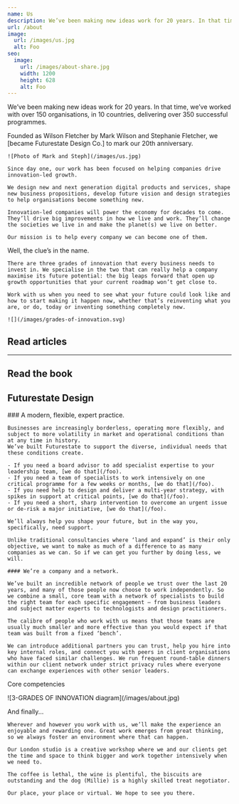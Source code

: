 ```yaml
---
name: Us
description: We’ve been making new ideas work for 20 years. In that time, we’ve worked with over 150 organisations, in 10 countries, delivering over 350 successful programmes.
url: /about
image:
  url: /images/us.jpg
  alt: Foo
seo:
  image:
    url: /images/about-share.jpg
    width: 1200
    height: 628
    alt: Foo
---
```



<Article>
  <Prose>
    <p class="lead">We’ve been making new ideas work for 20 years. In that time, we’ve worked with over 150 organisations, in 10 countries, delivering over 350 successful programmes.</p>
    <p class="h3">Founded as Wilson Fletcher by Mark Wilson and Stephanie Fletcher, we [became Futurestate Design Co.] to mark our 20th anniversary.</p>

    ![Photo of Mark and Steph](/images/us.jpg)

    Since day one, our work has been focused on helping companies drive innovation-led growth.

    We design new and next generation digital products and services, shape new business propositions, develop future vision and design strategies to help organisations become something new.

    Innovation-led companies will power the economy for decades to come. They’ll drive big improvements in how we live and work. They’ll change the societies we live in and make the planet(s) we live on better.

    Our mission is to help every company we can become one of them.

  </Prose>
</Article>

<Section name="Where we focus">
  <Prose>
    <p class="lead">Well, the clue’s in the name.</p>

    There are three grades of innovation that every business needs to invest in. We specialise in the two that can really help a company maximise its future potential: the big leaps forward that open up growth opportunities that your current roadmap won’t get close to.

    Work with us when you need to see what your future could look like and how to start making it happen now, whether that’s reinventing what you are, or do, today or inventing something completely new.

    ![](/images/grades-of-innovation.svg)

  </Prose>

## Read articles

<Teaser
  name="The Futurestate Manifesto"
  description="10 guiding principles behind our work"
  url="/futurestate-manifesto"
  class="mb-8"
/>

<Teaser
  name="Futurestate Design™"
  description="What it is and why we use it"
  url="/futurestate-design"
  class="mb-8"
/>

<Teaser
  name="Business Engines"
  description="How digital services power growth"
  url="/business-engines"
/>

---

## Read the book

## <Teaser>Futurestate Design</Teaser>

</Section>

<Section name="How we work">
  <Prose>
    ### A modern, flexible, expert practice.

    Businesses are increasingly borderless, operating more flexibly, and subject to more volatility in market and operational conditions than at any time in history.
    We’ve built Futurestate to support the diverse, individual needs that these conditions create.

    - If you need a board advisor to add specialist expertise to your leadership team, [we do that](/foo).
    - If you need a team of specialists to work intensively on one critical programme for a few weeks or months, [we do that](/foo).
    - If you need help to design and deliver a multi-year strategy, with spikes in support at critical points, [we do that](/foo).
    - If you need a short, sharp intervention to overcome an urgent issue or de-risk a major initiative, [we do that](/foo).

    We’ll always help you shape your future, but in the way you, specifically, need support.

    Unlike traditional consultancies where ‘land and expand’ is their only objective, we want to make as much of a difference to as many companies as we can. So if we can get you further by doing less, we will.

    #### We’re a company and a network.

    We’ve built an incredible network of people we trust over the last 20 years, and many of those people now choose to work independently. So we combine a small, core team with a network of specialists to build the right team for each specific engagement – from business leaders and subject matter experts to technologists and design practitioners.

    The calibre of people who work with us means that those teams are usually much smaller and more effective than you would expect if that team was built from a fixed ‘bench’.

    We can introduce additional partners you can trust, help you hire into key internal roles, and connect you with peers in client organisations who have faced similar challenges. We run frequent round-table dinners within our client network under strict privacy rules where everyone can exchange experiences with other senior leaders.

  </Prose>
</Section>

<Section name="Tools of our trade">
  <Prose>
    <p class="lead">Core competencies</p>
    <Services name="Some of the key techniques we use in our work:" />
  </Prose>
</Section>

<div class="max-w-[1280px] mx-auto">
  ![3-GRADES OF INNOVATION diagram](/images/about.jpg)
</div>

<Section name="Afterword">
  <Prose>
    <p class="lead">And finally...</p>

    Wherever and however you work with us, we’ll make the experience an enjoyable and rewarding one. Great work emerges from great thinking, so we always foster an environment where that can happen.

    Our London studio is a creative workshop where we and our clients get the time and space to think bigger and work together intensively when we need to.

    The coffee is lethal, the wine is plentiful, the biscuits are outstanding and the dog (Millie) is a highly skilled treat negotiator.

    Our place, your place or virtual. We hope to see you there.

  </Prose>
</Section>
